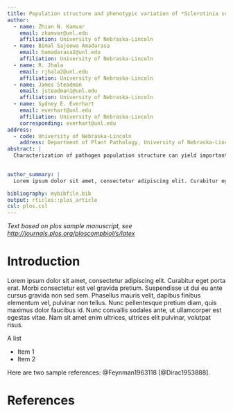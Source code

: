 ```yaml
---
title: Population structure and phenotypic variation of *Sclerotinia sclerotiorum* from dry bean throughout the United States, and from Mexico, France, and Australia
author:
  - name: Zhian N. Kamvar
    email: zkamvar@unl.edu
    affiliation: University of Nebraska-Lincoln
  - name: Bimal Sajeewa Amadarasa
    email: bamadarasa2@unl.edu
    affiliation: University of Nebraska-Lincoln
  - name: R. Jhala
    email: rjhala2@unl.edu
    affiliation: University of Nebraska-Lincoln
  - name: James Steadman
    email: jsteadman1@unl.edu
    affiliation: University of Nebraska-Lincoln
  - name: Sydney E. Everhart
    email: everhart@unl.edu
    affiliation: University of Nebraska-Lincoln
    corresponding: everhart@unl.edu
address:
  - code: University of Nebraska-Lincoln
    address: Department of Plant Pathology, University of Nebraska-Lincoln, Lincoln 68583
abstract: |
  Characterization of pathogen population structure can yield important insight into pathogen biology and epidemiology. A worldwide collection of 366 *S. sclerotiorum* isolates from 26 dry and snap bean cultivars and experimental lines in Australia, France, Mexico, and 10 bean production states in the U.S. collected from 2003 to 2012 were genotyped at 16 microsatellite loci. A total of 165 multilocus genotypes were identified using a subset of 11 loci that followed an expected repeat motif.  There were a total of 87 mycelial compatibility groups (MCGs) in the collection of isolates. We did not detect an association of MLGs and MCGs. Discriminant analysis of principal components using clone corrected data showed region of origin was the best separator (AMOVA P = 0.001). The Mexican population was highly divergent from the rest, showing closest association with the California population. Despite overall genetic linkage, none was observed for populations from Washington in 2008, Oregon in 2003, California in 2004, or France in 2004 and 2005. AMOVA for populations based on year of sampling had a low PhiPT value of 0.07 (P = 0.001) while host cultivar, isolate virulence and sampling field did not have a significant impact on the microsatellite genotype.   The analysis of populations from same field over different years for linkage disequilibrium did not provide evidence for sexual outcrossing. However, analysis of molecular variance did show populations were significantly different in some locations between some years (eg. MI 2003 and 2005 populations; WA 2008 compared to both 2003 and 2005).  These results suggest that despite large physical separation, divergence of populations is low, which is not surprising given the low rate of heterothallic recombination thought to occur. However, some level of heterothallic recombination is also taking place in these fields in addition to natural mutations.  The lack of association of MLGs and MCGs in dry bean isolates is indicative of sexual outcrossing, and distribution of microsatellite MLGs across distant regions due to agricultural practices and human-mediated migration.  

  
author_summary: |
  Lorem ipsum dolor sit amet, consectetur adipiscing elit. Curabitur eget porta erat. Morbi consectetur est vel gravida pretium. Suspendisse ut dui eu ante cursus gravida non sed sem. Nullam sapien tellus, commodo id velit id, eleifend volutpat quam. Phasellus mauris velit, dapibus finibus elementum vel, pulvinar non tellus. Nunc pellentesque pretium diam, quis maximus dolor faucibus id. Nunc convallis sodales ante, ut ullamcorper est egestas vitae. Nam sit amet enim ultrices, ultrices elit pulvinar, volutpat risus.

bibliography: mybibfile.bib
output: rticles::plos_article
csl: plos.csl
---
```


_Text based on plos sample manuscript, see [http://journals.plos.org/ploscompbiol/s/latex](http://journals.plos.org/ploscompbiol/s/latex)_

# Introduction

Lorem ipsum dolor sit amet, consectetur adipiscing elit. Curabitur eget porta erat. Morbi consectetur est vel gravida pretium. Suspendisse ut dui eu ante cursus gravida non sed sem. Phasellus mauris velit, dapibus finibus elementum vel, pulvinar non tellus. Nunc pellentesque pretium diam, quis maximus dolor faucibus id. Nunc convallis sodales ante, ut ullamcorper est egestas vitae. Nam sit amet enim ultrices, ultrices elit pulvinar, volutpat risus.

A list

- Item 1
- Item 2

Here are two sample references: @Feynman1963118 [@Dirac1953888].

# References {#references .unnumbered}
